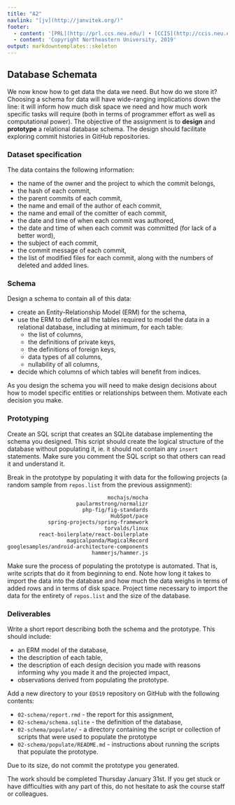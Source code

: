 ```yaml
---
title: "A2"
navlink: "[jv](http://janvitek.org/)"
footer:
  - content: '[PRL](http://prl.ccs.neu.edu/) • [CCIS](http://ccis.neu.edu/)<br/>'
  - content: 'Copyright Northeastern University, 2019'
output: markdowntemplates::skeleton
---
```



## Database Schemata

We now know how to get data the data we need. But how do we store it? Choosing
a schema for data will have wide-ranging implications down the line: it will
inform how much disk space we need and how much work specific tasks will
require (both in terms of programmer effort as well as computational power).
The objective of the assignment is to **design** and **prototype** a relational
database schema. The design should facilitate exploring commit histories in
GitHub repositories.

### Dataset specification

The data contains the following information:

  * the name of the owner and the project to which the commit belongs, 
  * the hash of each commit,
  * the parent commits of each commit,
  * the name and email of the author of each commit,
 * the name and email of the comitter of each commit,
 * the date and time of when each commit was authored,
 * the date and time of when each commit was committed (for lack of a better
  word),
 * the subject of each commit,
 * the commit message of each commit,
 * the list of modified files for each commit, along with the numbers of deleted
  and added lines.

### Schema

Design a schema to contain all of this data:

 * create an Entity-Relationship Model (ERM) for the schema,
 * use the ERM to define all the tables required to model the data in a
  relational database, including at minimum, for each table:
    * the list of columns,
    * the definitions of private keys,
    * the definitions of foreign keys,
    * data types of all columns,
    * nullability of all columns,
 * decide which columns of which tables will benefit from indices.

As you design the schema you will need to make design decisions about how to
model specific entities or relationships between them. Motivate each decision
you make.

### Prototyping

Create an SQL script that creates an SQLite database implementing the schema
you designed. This script should create the logical structure of the database
without populating it, ie. it should not contain any `insert` statements.
Make sure you comment the SQL script so that others can read it and understand
it.

Break in the prototype by populating it with data for the following projects (a
random sample from `repos.list` from the previous assignment):

```
                                mochajs/mocha
                      paularmstrong/normalizr
                        php-fig/fig-standards
                                 HubSpot/pace
             spring-projects/spring-framework
                               torvalds/linux
          react-boilerplate/react-boilerplate
                   magicalpanda/MagicalRecord
googlesamples/android-architecture-components
                           hammerjs/hammer.js
```
<!--
commits               projects
hundreds              3 
thousands             5 
tens of thousands     1 
hundreds of thousands 1
-->
Make sure the process of populating the prototype is automated. That is, write
scripts that do it from beginning to end.
Note how long it takes to import the data into the database and how much the
data weighs in terms of added rows and in terms of disk space. Project time
necessary to import the data for the entirety of `repos.list` and the size of
the database.

### Deliverables

Write a short report describing both the schema and the prototype. This should
include:

 * an ERM model of the database,
 * the description of each table,
 * the description of each design decision you made with reasons informing why
  you made it and the projected impact,
 * observations derived from populating the prototype.

Add a new directory to your `EDS19` repository on GitHub with the following
contents:

 * `02-schema/report.rmd` - the report for this assignment,
 * `02-schema/schema.sqlite` - the definition of the database,
 * `02-schema/populate/` - a directory containing the script or collection of
  scripts that were used to populate the prototype
 * `02-schema/populate/README.md` - instructions about running the scripts that
  populate the prototype.

Due to its size, do not commit the prototype you generated.

The work should be completed Thursday January 31st. If you get stuck or have
difficulties with any part of this, do not hesitate to ask the course staff or
colleagues.

